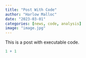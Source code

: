 ```yaml
---
title: "Post With Code"
author: "Harlow Malloc"
date: "2023-03-01"
categories: [news, code, analysis]
image: "image.jpg"
---
```


This is a post with executable code.

```r
1 + 1
```
